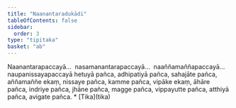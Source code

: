 ```yaml
---
title: "Naanantaradukādi"
tableOfContents: false
sidebar:
  order: 3
type: "tipitaka"
basket: "ab"
---
```



<DynamicBreadcrumb />

<Division number="86">

<Paragraph number="368">
Naanantarapaccayā…  nasamanantarapaccayā…  naaññamaññapaccayā…  naupanissayapaccayā hetuyā pañca, adhipatiyā pañca, sahajāte pañca, aññamaññe ekaṃ, nissaye pañca, kamme pañca, vipāke ekaṃ, āhāre pañca, indriye pañca, jhāne pañca, magge pañca, vippayutte pañca, atthiyā pañca, avigate pañca.

</Paragraph>
</Division>

<TableOfContents>
* [Tika](tika)
</TableOfContents>